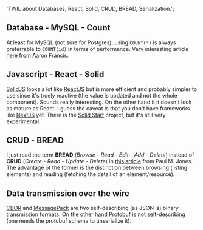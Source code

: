 
  'TWIL about Databases, React, Solid, CRUD, BREAD, Serialization.';

<ArticleLayout title={title} description={description} publishedAt={publishedAt}>

## Database - MySQL - Count

At least for MySQL (not sure for Postgres), using `COUNT(*)` is always preferrable to `COUNT(id)` in terms of performance. Very interesting article [here](https://aaronfrancis.com/2022/mysql-count-star-slow) from Aaron Francis.

## Javascript - React - Solid

[SolidJS](https://www.solidjs.com/) looks a lot like [ReactJS](https://reactjs.org/) but is more efficient and probably simpler to use since it's truely reactive (the value is updated and not the whole component). Sounds really interesting. On the other hand it it doesn't look as mature as React. I guess the caveat is that you don't have frameworks like [NextJS](https://nextjs.org/) yet. There is the [Solid Start](https://github.com/solidjs/solid-start) project, but it's still very experimental.

## CRUD - BREAD

I just read the term **BREAD** (_Browse_ - _Read_ - _Edit_ - _Add_ - _Delete_) instead of **CRUD** (_Create_ - _Read_ - _Update_ - _Delete_) in [this article](https://paul-m-jones.com/post/2008/08/20/bread-not-crud/) from Paul M. Jones. The advantage of the former is the distinction between browsing (listing elements) and reading (fetching the detail of an element/resource).

## Data transmission over the wire

[CBOR](https://cbor.io/) and [MessagePack](https://msgpack.org/) are two self-describing (as JSON is) binary transmission formats. On the other hand [Protobuf](https://en.wikipedia.org/wiki/Protocol_Buffers) is not self-describing (one needs the protobuf schema to unserialize it).

</ArticleLayout>
